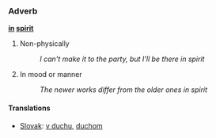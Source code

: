 === Adverb ===
'''[[in]] [[spirit]]'''

# Non-physically
#: ''I can't make it to the party, but I'll be there in spirit''
# In mood or manner
#: ''The newer works differ from the older ones in spirit''

==== Translations ====
*[[Slovak]]: [[v duchu]], [[duchom]]